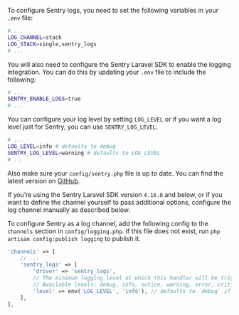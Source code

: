 To configure Sentry logs, you need to set the following variables in your `.env` file:

```bash {filename:.env}
# ...
LOG_CHANNEL=stack
LOG_STACK=single,sentry_logs
# ...
```

You will also need to configure the Sentry Laravel SDK to enable the logging integration. You can do this by updating your `.env` file to include the following:

```bash {filename:.env}
# ...
SENTRY_ENABLE_LOGS=true
# ...
```

You can configure your log level by setting `LOG_LEVEL` or if you want a log level just for Sentry, you can use
`SENTRY_LOG_LEVEL`:

```bash {filename:.env}
# ...
LOG_LEVEL=info # defaults to debug
SENTRY_LOG_LEVEL=warning # defaults to LOG_LEVEL
# ...
```

Also make sure your `config/sentry.php` file is up to date. You can find the latest version on [GitHub](https://github.com/getsentry/sentry-laravel/blob/master/config/sentry.php).

<Alert title="Note">

If you’re using the Sentry Laravel SDK version `4.16.0` and below, or if you want to define the channel yourself to pass additional options, configure the log channel manually as described below.

</Alert>

To configure Sentry as a log channel, add the following config to the `channels` section in `config/logging.php`. If this file does not exist, run `php artisan config:publish logging` to publish it.

```php {filename:config/logging.php}
'channels' => [
    // ...
    'sentry_logs' => [
        'driver' => 'sentry_logs',
        // The minimum logging level at which this handler will be triggered
        // Available levels: debug, info, notice, warning, error, critical, alert, emergency
        'level' => env('LOG_LEVEL', 'info'), // defaults to `debug` if not set
    ],
],
```
